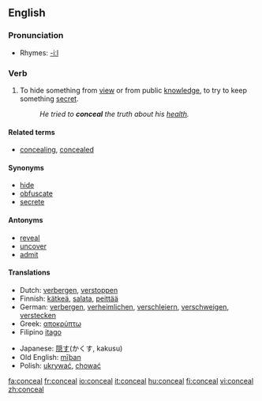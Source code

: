 ==English==

===Pronunciation===
*Rhymes: [[Rhymes:English:-iːl|-iːl]]

===Verb===
{{en-verb}}

# To hide something from [[view]] or from public [[knowledge]], to try to keep something [[secret]].
#:''He tried to '''conceal''' the truth about his [[health]].''

====Related terms====
*[[concealing]], [[concealed]]

====Synonyms====
*[[hide]]
*[[obfuscate]]
*[[secrete]]

====Antonyms====
*[[reveal]]
*[[uncover]]
*[[admit]]

====Translations====
{{top}}
*Dutch: [[verbergen]], [[verstoppen]]
*Finnish: [[kätkeä]], [[salata]], [[peittää]]
*German: [[verbergen]], [[verheimlichen]], [[verschleiern]], [[verschweigen]], [[verstecken]]
*Greek: [[αποκρύπτω]]
*Filipino [[itago]]
{{mid}}
*Japanese: [[隠す]](かくす, kakusu)
*Old English: [[miþan|mīþan]]
*Polish: [[ukrywać]], [[chować]]
{{bottom}}

[[fa:conceal]]
[[fr:conceal]]
[[io:conceal]]
[[it:conceal]]
[[hu:conceal]]
[[fi:conceal]]
[[vi:conceal]]
[[zh:conceal]]